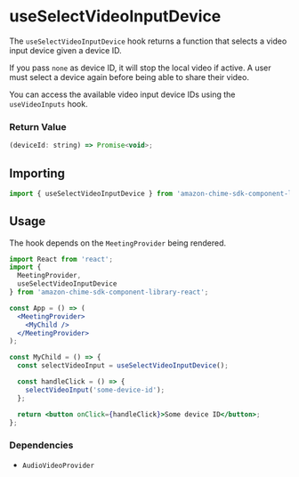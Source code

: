 <Meta title="SDK Hooks/useSelectVideoInputDevice" />

# useSelectVideoInputDevice

The `useSelectVideoInputDevice` hook returns a function that selects a video input device given a device ID.

If you pass `none` as device ID, it will stop the local video if active. A user must select a device again before being able to share their video.

You can access the available video input device IDs using the `useVideoInputs` hook.

### Return Value

```javascript
(deviceId: string) => Promise<void>;
```

## Importing

```javascript
import { useSelectVideoInputDevice } from 'amazon-chime-sdk-component-library-react';
```

## Usage

The hook depends on the `MeetingProvider` being rendered.

```jsx
import React from 'react';
import {
  MeetingProvider,
  useSelectVideoInputDevice
} from 'amazon-chime-sdk-component-library-react';

const App = () => (
  <MeetingProvider>
    <MyChild />
  </MeetingProvider>
);

const MyChild = () => {
  const selectVideoInput = useSelectVideoInputDevice();

  const handleClick = () => {
    selectVideoInput('some-device-id');
  };

  return <button onClick={handleClick}>Some device ID</button>;
};
```

### Dependencies

- `AudioVideoProvider`

